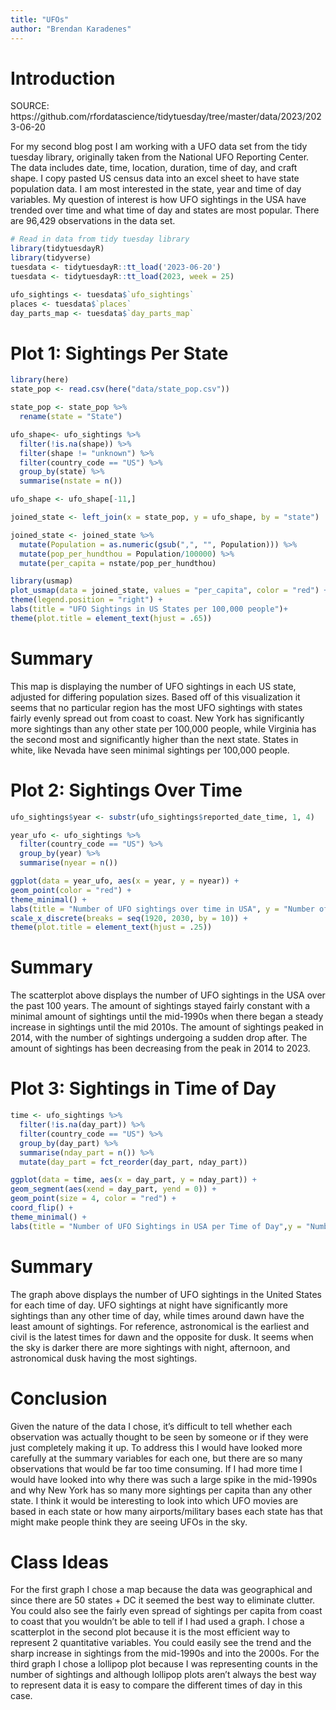 ```yaml
---
title: "UFOs"
author: "Brendan Karadenes"
---
```


# Introduction

SOURCE: https://github.com/rfordatascience/tidytuesday/tree/master/data/2023/2023-06-20

For my second blog post I am working with a UFO data set from the tidy tuesday library, originally taken from the National UFO Reporting Center. The data includes date, time, location, duration, time of day, and craft shape. I copy pasted US census data into an excel sheet to have state population data. I am most interested in the state, year and time of day variables. My question of interest is how UFO sightings in the USA have trended over time and what time of day and states are most popular. There are 96,429 observations in the data set. 

```r
# Read in data from tidy tuesday library
library(tidytuesdayR)
library(tidyverse)
tuesdata <- tidytuesdayR::tt_load('2023-06-20')
tuesdata <- tidytuesdayR::tt_load(2023, week = 25)

ufo_sightings <- tuesdata$`ufo_sightings`
places <- tuesdata$`places`
day_parts_map <- tuesdata$`day_parts_map`
```

# Plot 1: Sightings Per State

```r
library(here)
state_pop <- read.csv(here("data/state_pop.csv"))
```

```r
state_pop <- state_pop %>%
  rename(state = "State")
```


```r
ufo_shape<- ufo_sightings %>%
  filter(!is.na(shape)) %>%
  filter(shape != "unknown") %>%
  filter(country_code == "US") %>%
  group_by(state) %>%
  summarise(nstate = n())
```

```r
ufo_shape <- ufo_shape[-11,]
```

```r
joined_state <- left_join(x = state_pop, y = ufo_shape, by = "state")
```

```r
joined_state <- joined_state %>%
  mutate(Population = as.numeric(gsub(",", "", Population))) %>%
  mutate(pop_per_hundthou = Population/100000) %>%
  mutate(per_capita = nstate/pop_per_hundthou)
```


```r
library(usmap)
plot_usmap(data = joined_state, values = "per_capita", color = "red") + scale_fill_continuous(name = "Number of UFO Sightings \n per 100,000 people", label = scales::comma, low = "white", high = "blue") +
theme(legend.position = "right") +
labs(title = "UFO Sightings in US States per 100,000 people")+
theme(plot.title = element_text(hjust = .65))
```

# Summary

This map is displaying the number of UFO sightings in each US state, adjusted for differing population sizes. Based off of this visualization it seems that no particular region has the most UFO sightings with states fairly evenly spread out from coast to coast. New York has significantly more sightings than any other state per 100,000 people, while Virginia has the second most and significantly higher than the next state. States in white, like Nevada have seen minimal sightings per 100,000 people. 

# Plot 2: Sightings Over Time

```r
ufo_sightings$year <- substr(ufo_sightings$reported_date_time, 1, 4)
```

```r
year_ufo <- ufo_sightings %>%
  filter(country_code == "US") %>%
  group_by(year) %>%
  summarise(nyear = n()) 
```

```r
ggplot(data = year_ufo, aes(x = year, y = nyear)) +
geom_point(color = "red") +
theme_minimal() + 
labs(title = "Number of UFO sightings over time in USA", y = "Number of Sightings") +
scale_x_discrete(breaks = seq(1920, 2030, by = 10)) +
theme(plot.title = element_text(hjust = .25))
```

# Summary

The scatterplot above displays the number of UFO sightings in the USA over the past 100 years. The amount of sightings stayed fairly constant with a minimal amount of sightings until the mid-1990s when there began a steady increase in sightings until the mid 2010s. The amount of sightings peaked in 2014, with the number of sightings undergoing a sudden drop after. The amount of sightings has been decreasing from the peak in 2014 to 2023.

# Plot 3: Sightings in Time of Day

```r
time <- ufo_sightings %>%
  filter(!is.na(day_part)) %>%
  filter(country_code == "US") %>%
  group_by(day_part) %>%
  summarise(nday_part = n()) %>%
  mutate(day_part = fct_reorder(day_part, nday_part))
```

```r
ggplot(data = time, aes(x = day_part, y = nday_part)) +
geom_segment(aes(xend = day_part, yend = 0)) +
geom_point(size = 4, color = "red") +
coord_flip() +
theme_minimal() +
labs(title = "Number of UFO Sightings in USA per Time of Day",y = "Number of Sightings", x = "Time of Day")
```

# Summary

The graph above displays the number of UFO sightings in the United States for each time of day. UFO sightings at night have significantly more sightings than any other time of day, while times around dawn have the least amount of sightings. For reference, astronomical is the earliest and civil is the latest times for dawn and the opposite for dusk. It seems when the sky is darker there are more sightings with night, afternoon, and astronomical dusk having the most sightings.

# Conclusion

Given the nature of the data I chose, it's difficult to tell whether each observation was actually thought to be seen by someone or if they were just completely making it up. To address this I would have looked more carefully at the summary variables for each one, but there are so many observations that would be far too time consuming. If I had more time I would have looked into why there was such a large spike in the mid-1990s and why New York has so many more sightings per capita than any other state. I think it would be interesting to look into which UFO movies are based in each state or how many airports/military bases each state has that might make people think they are seeing UFOs in the sky.

# Class Ideas

For the first graph I chose a map because the data was geographical and since there are 50 states + DC it seemed the best way to eliminate clutter. You could also see the fairly even spread of sightings per capita from coast to coast that you wouldn't be able to tell if I had used a graph. I chose a scatterplot in the second plot because it is the most efficient way to represent 2 quantitative variables. You could easily see the trend and the sharp increase in sightings from the mid-1990s and into the 2000s. For the third graph I chose a lollipop plot because I was representing counts in the number of sightings and although lollipop plots aren't always the best way to represent data it is easy to compare the different times of day in this case.

